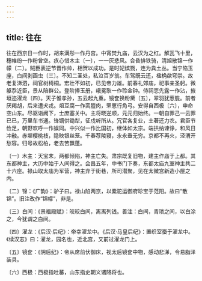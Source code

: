 ```yaml
---
---
---
```

title: 往在
---




往在西京日一作时，胡来满彤一作丹宫。中宵焚九庙，云汉为之红。解瓦飞十里，穗帷纷一作粉曾空。疚心惜木主〔一〕，一一灰悲风。合昏排铁骑，清旭散锦一作幪〔二〕。贼臣表逆节晋作帅，相贺以成功。是时妃嫔戮，连为粪土丛。当宁陷玉座，白间剥画虫〔三〕。不知二圣处，私泣百岁翁。车驾既云还，楹桷歘穹崇。故老复涕泗，祠官树椅桐。宏壮不如初，已见帝力雄。前春礼郊庙，祀事亲圣躬。微躯忝近臣，景从陪群公。登阶捧玉册，峨冕耿一作聆金钟。侍祠恧先露一作沾，掖垣迩濯龙〔四〕。天子惟孝孙，五云起九重。镜奁换粉黛〔五〕，翠羽犹葱胧。前者厌羯胡，后来遭犬戎。俎豆腐一作脔膻肉，罘罳行角弓。安得自西极〔六〕，申命空山东。尽驱诣阙下，士庶塞关中。主将晓逆顺，元元归始终。一朝自罪己一云罪已已，万里车书通。锋镝供锄犁，征戍听所从。冗官各复业，土著还力农。君臣节俭足，朝野欢呼一作娱同。中兴似一作比国初，继体如太宗。端拱纳谏诤，和风日冲融。赤墀樱桃枝，隐映银丝笼。千春荐陵寝，永永垂无穷。京都不再火，泾渭开愁容。归号故松柏，老去苦飘蓬。

〔一〕木主：天宝末，两都倾陷，神主亡失。肃宗既复旧物，建主作庙于上都。其东都神主，大历中始于人间得之。会昌五年，中书门下奏，东都太庙九室神主共二十六座。禄山取太庙为军营，神主弃于街巷，所司潜聚，见在太微宫新造小屋之内。

〔二〕锦：《广韵》：驴子曰。禄山陷两京，以槖驼运御府珍宝于范阳。故曰“散锦”。旧注改作“锦幪”，非是。

〔三〕白间：《景福殿赋》：皎皎白间，离离列钱。善注：白间，青琐之间，以白涂之，今犹谓之白间。

〔四〕濯龙：《后汉·后纪》：帝幸濯龙中。《后汉·马皇后纪》：置织室蚕于濯龙中。《续汉志》曰：濯龙，园名也，近北宫，又前过濯龙门上。

〔五〕镜奁：《阴后纪》：帝从席前伏御床，视太后镜奁中物，感动悲涕，令易脂泽装具。

〔六〕西极：西极指吐蕃，山东指史朝义诸降将也。